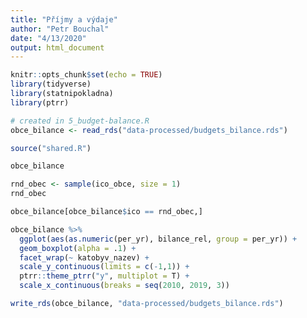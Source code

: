 ```yaml
---
title: "Příjmy a výdaje"
author: "Petr Bouchal"
date: "4/13/2020"
output: html_document
---
```


```r
knitr::opts_chunk$set(echo = TRUE)
library(tidyverse)
library(statnipokladna)
library(ptrr)
```

```r
# created in 5_budget-balance.R
obce_bilance <- read_rds("data-processed/budgets_bilance.rds")
```

```r
source("shared.R")
```

```r
obce_bilance
```

```r
rnd_obec <- sample(ico_obce, size = 1)
rnd_obec
```

```r
obce_bilance[obce_bilance$ico == rnd_obec,]
```

```r
obce_bilance %>% 
  ggplot(aes(as.numeric(per_yr), bilance_rel, group = per_yr)) +
  geom_boxplot(alpha = .1) +
  facet_wrap(~ katobyv_nazev) +
  scale_y_continuous(limits = c(-1,1)) +
  ptrr::theme_ptrr("y", multiplot = T) +
  scale_x_continuous(breaks = seq(2010, 2019, 3))
```

```r
write_rds(obce_bilance, "data-processed/budgets_bilance.rds")
```


